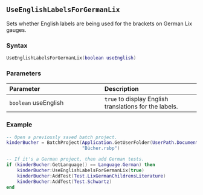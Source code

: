 ::: {.minipage data-latex="{\textwidth}"}
## `UseEnglishLabelsForGermanLix`

Sets whether English labels are being used for the brackets on German Lix gauges.

### Syntax {-}

``` .lua
UseEnglishLabelsForGermanLix(boolean useEnglish)
```

### Parameters {-}

**Parameter** | **Description**
| :-- | :-- |
| `boolean` useEnglish | `true` to display English translations for the labels. |

### Example {-}

``` .lua
-- Open a previously saved batch project.
kinderBucher = BatchProject(Application.GetUserFolder(UserPath.Documents) ..
                            "Bücher.rsbp")

-- If it's a German project, then add German tests.
if (kinderBucher:GetLanguage() == Language.German) then
    kinderBucher:UseEnglishLabelsForGermanLix(true)
    kinderBucher:AddTest(Test.LixGermanChildrensLiterature)
    kinderBucher:AddTest(Test.Schwartz)
end
```
:::
